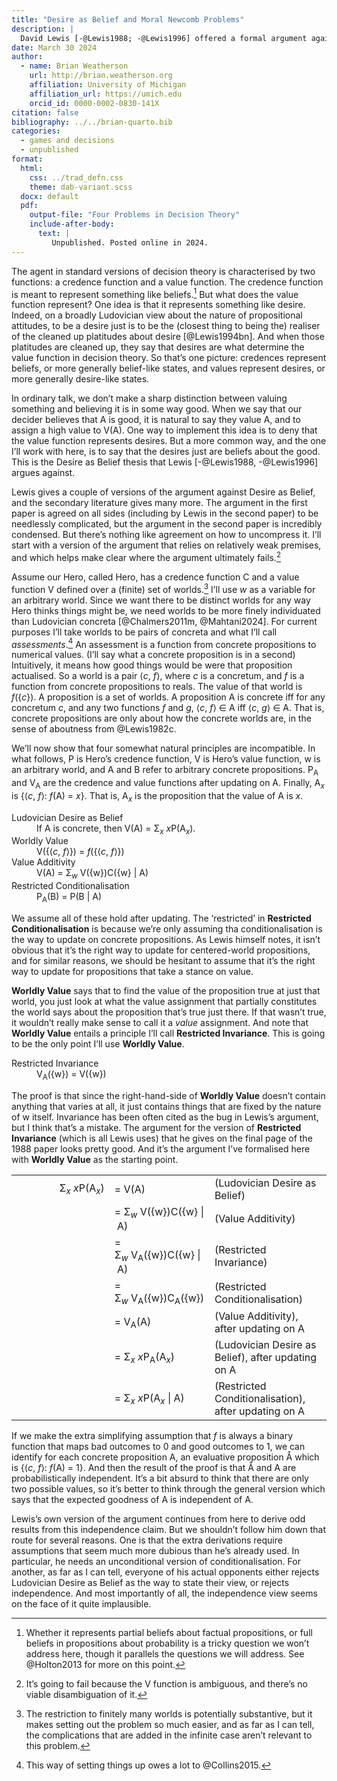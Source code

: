 ```yaml
---
title: "Desire as Belief and Moral Newcomb Problems"
description: |
  David Lewis [-@Lewis1988; -@Lewis1996] offered a formal argument against the view desiring something was equivalent to believing it to be good. There have been many objections to this argument. I'm going to offer a new objection that unifies some existing replies to Lewis. Lewis's formalism is ambiguous, and there is no way to disambiguate it without making one or other premise implausible. On one disambiguation, the objection that @Price1989 makes is unanswerable; on the other, the objection @Collins2015 makes is unanswerable. My first contribution is to show that Lewis can't avoid one or other of these objections. My second is to show that once we make the disambiguation, a new kind of philosophical puzzle arises. I call the puzzle a Moral Newcomb Problem, and suggest that it may be trickier to solve than familiar Newcomb Problems.
date: March 30 2024
author:
  - name: Brian Weatherson 
    url: http://brian.weatherson.org
    affiliation: University of Michigan
    affiliation_url: https://umich.edu
    orcid_id: 0000-0002-0830-141X
citation: false
bibliography: ../../brian-quarto.bib
categories:
  - games and decisions
  - unpublished
format:
  html:
    css: ../trad_defn.css
    theme: dab-variant.scss
  docx: default
  pdf:
    output-file: "Four Problems in Decision Theory"
    include-after-body: 
      text: |
         Unpublished. Posted online in 2024.
---
```


The agent in standard versions of decision theory is characterised by two functions: a credence function and a value function. The credence function is meant to represent something like beliefs.^[Whether it represents partial beliefs about factual propositions, or full beliefs in propositions about probability is a tricky question we won't address here, though it parallels the questions we will address. See @Holton2013 for more on this point.] But what does the value function represent? One idea is that it represents something like desire. Indeed, on a broadly Ludovician view about the nature of propositional attitudes, to be a desire just is to be the (closest thing to being the) realiser of the cleaned up platitudes about desire [@Lewis1994bn]. And when those platitudes are cleaned up, they say that desires are what determine the value function in decision theory. So that's one picture: credences represent beliefs, or more generally belief-like states, and values represent desires, or more generally desire-like states.

In ordinary talk, we don't make a sharp distinction between valuing something and believing it is in some way good. When we say that our decider believes that A is good, it is natural to say they value A, and to assign a high value to V(A). One way to implement this idea is to deny that the value function represents desires. But a more common way, and the one I'll work with here, is to say that the desires just are beliefs about the good. This is the Desire as Belief thesis that Lewis [-@Lewis1988, -@Lewis1996] argues against.

Lewis gives a couple of versions of the argument against Desire as Belief, and the secondary literature gives many more. The argument in the first paper is agreed on all sides (including by Lewis in the second paper) to be needlessly complicated, but the argument in the second paper is incredibly condensed. But there's nothing like agreement on how to uncompress it. I'll start with a version of the argument that relies on relatively weak premises, and which helps make clear where the argument ultimately fails.^[It's going to fail because the V function is ambiguous, and there's no viable disambiguation of it.]

Assume our Hero, called Hero, has a credence function C and a value function V defined over a (finite) set of worlds.^[The restriction to finitely many worlds is potentially substantive, but it makes setting out the problem so much easier, and as far as I can tell, the complications that are added in the infinite case aren't relevant to this problem.] I'll use *w* as a variable for an arbitrary world. Since we want there to be distinct worlds for any way Hero thinks things might be, we need worlds to be more finely individuated than Ludovician concreta [@Chalmers2011m, @Mahtani2024]. For current purposes I'll take worlds to be pairs of concreta and what I'll call *assessments*.^[This way of setting things up owes a lot to @Collins2015.] An assessment is a function from concrete propositions to numerical values. (I'll say what a concrete proposition is in a second) Intuitively, it means how good things would be were that proposition actualised. So a world is a pair ⟨*c*, *f*⟩, where *c* is a concretum, and *f* is a function from concrete propositions to reals. The value of that world is *f*(\{*c*\}). A proposition is a set of worlds. A proposition A is concrete iff for any concretum *c*, and any two functions *f* and *g*, ⟨*c*, *f*⟩ ∈ A iff ⟨*c*, *g*⟩ ∈ A. That is, concrete propositions are only about how the concrete worlds are, in the sense of aboutness from @Lewis1982c.

We'll now show that four somewhat natural principles are incompatible. In what follows, P is Hero's credence function, V is Hero's value function, w is an arbitrary world, and A and B refer to arbitrary concrete propositions. P~A~ and V~A~ are the credence and value functions after updating on A. Finally, A~*x*~ is {⟨*c*, *f*⟩: *f*(A) = *x*}. That is, A~*x*~ is the proposition that the value of A is *x*.

Ludovician Desire as Belief
:    If A is concrete, then V(A) = Σ~*x*~ *x*P(A~*x*~).

Worldly Value
:    V(\{⟨*c*, *f*⟩\}) = *f*(\{⟨*c*, *f*⟩\})

Value Additivity
:    V(A) = Σ~*w*~ V(\{w\})C(\{w\} | A)

Restricted Conditionalisation
:    P~A~(B) = P(B | A)

We assume all of these hold after updating. The 'restricted' in **Restricted Conditionalisation** is because we're only assuming tha conditionalisation is the way to update on concrete propositions. As Lewis himself notes, it isn't obvious that it's the right way to update for centered-world propositions, and for similar reasons, we should be hesitant to assume that it's the right way to update for propositions that take a stance on value. 

**Worldly Value** says that to find the value of the proposition true at just that world, you just look at what the value assignment that partially constitutes the world says about the proposition that's true just there. If that wasn't true, it wouldn't really make sense to call it a *value* assignment. And note that **Worldly Value** entails a principle I'll call **Restricted Invariance**. This is going to be the only point I'll use **Worldly Value**.

Restricted Invariance
:    V~A~(\{w\}) = V(\{w\})

The proof is that since the right-hand-side of **Worldly Value** doesn't contain anything that varies at all, it just contains things that are fixed by the nature of w itself. Invariance has been often cited as the bug in Lewis's argument, but I think that's a mistake. The argument for the version of **Restricted Invariance** (which is all Lewis uses) that he gives on the final page of the 1988 paper looks pretty good. And it's the argument I've formalised here with **Worldly Value** as the starting point.

::: {.column-page}
|     |     |      |
|----:|:----|:-----|
| Σ~*x*~ *x*P(A~*x*~) | = V(A) | (Ludovician Desire as Belief) |
|     | = Σ~*w*~ V(\{w\})C(\{w\} \| A) | (Value Additivity) |
|     | = Σ~*w*~ V~A~(\{w\})C(\{w\} \| A) | (Restricted Invariance) |
|     | = Σ~*w*~ V~A~(\{w\})C~A~(\{w\}) | (Restricted Conditionalisation) |
|     | = V~A~(A) | (Value Additivity), after updating on A |
|     | = Σ~*x*~ *x*P~A~(A~*x*~) | (Ludovician Desire as Belief), after updating on A |
|     | = Σ~*x*~ *x*P(A~*x*~ \| A) | (Restricted Conditionalisation), after updating on A |
:::

If we make the extra simplifying assumption that *f* is always a binary function that maps bad outcomes to 0 and good outcomes to 1, we can identify for each concrete proposition A, an evaluative proposition Å which is \{⟨*c*, *f*⟩: *f*(A) = 1\}. And then the result of the proof is that Å and A are probabilistically independent. It's a bit absurd to think that there are only two possible values, so it's better to think through the general version which says that the expected goodness of A is independent of A.

Lewis's own version of the argument continues from here to derive odd results from this independence claim. But we shouldn't follow him down that route for several reasons. One is that the extra derivations require assumptions that seem much more dubious than he's already used. In particular, he needs an unconditional version of conditionalisation. For another, as far as I can tell, everyone of his actual opponents either rejects Ludovician Desire as Belief as the way to state their view, or rejects independence. And most importantly of all, the independence view seems on the face of it quite implausible.


